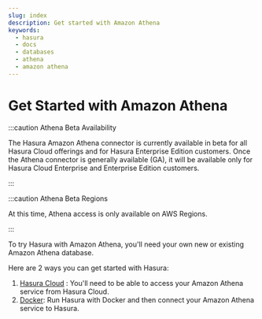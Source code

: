 ```yaml
---
slug: index
description: Get started with Amazon Athena
keywords:
  - hasura
  - docs
  - databases
  - athena
  - amazon athena
---
```


# Get Started with Amazon Athena

:::caution Athena Beta Availability

The Hasura Amazon Athena connector is currently available in beta for all Hasura Cloud offerings and for Hasura
Enterprise Edition customers. Once the Athena connector is generally available (GA), it will be available only for
Hasura Cloud Enterprise and Enterprise Edition customers.

:::

:::caution Athena Beta Regions

At this time, Athena access is only available on AWS Regions.

:::

To try Hasura with Amazon Athena, you'll need your own new or existing Amazon Athena database.

Here are 2 ways you can get started with Hasura:

1.  [Hasura Cloud](/databases/athena/getting-started/cloud.mdx) : You'll need to be able to access your Amazon Athena
    service from Hasura Cloud.
2.  [Docker](/databases/athena/getting-started/docker.mdx): Run Hasura with Docker and then connect your Amazon Athena
    service to Hasura.

